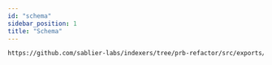 ```yaml
---
id: "schema"
sidebar_position: 1
title: "Schema"
---
```



<GraphQLSchema protocol="lockup" />

```graphql reference title="Sablier Lockup - GraphQL Schema Entities"
https://github.com/sablier-labs/indexers/tree/prb-refactor/src/exports/schemas/lockup.graphql
```

